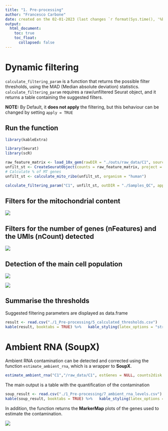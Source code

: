 ```yaml
---
title: "1. Pre-processing"
author: "Francesco Carbone"
date: created on the 02-01-2023 (last changes `r format(Sys.time(), '%b %Y')`)
output:
  html_document:
    toc: true
    toc_float:
      collapsed: false
---
```


# Dynamic filtering

`calculate_filtering_param` is a function that returns the possible filter thresholds, 
using the MAD (Median absolute deviation) statistics. `calculate_filtering_param` requires
a raw/unfiltered Seurat object, and it returns a table containing the suggested filters.

<div class="alert alert-info">
  <strong>NOTE:</strong> By Default, it **does not apply** the filtering, but this behaviour can be changed by setting `apply = TRUE`
</div>

## Run the function

```r
library(kableExtra)
```

```r
library(Seurat)
library(scR)

raw_feature_matrix <- load_10x_gem(rawDIR = "./outs/raw_data/C1", source = "raw", source_type="h5", fixed = FALSE)
unfilt_st <- CreateSeuratObject(counts = raw_feature_matrix, project = "C1")
# Calculate % of MT genes
unfilt_st <- calculate_mito_ribo(unfilt_st, organism = "human")

calculate_filtering_param("C1", unfilt_st, outDIR = "./Samples_QC", apply = FALSE)

```

## Filters for the mitochondrial content

![](1_Pre-processing/1_mt_content.png "")

## Filters for the number of genes (nFeatures) and the UMIs (nCount) detected

![](1_Pre-processing/2_gene-umi_content.png "")

## Detection of the main cell population

![](1_Pre-processing/3_main_cells.png "")

![](1_Pre-processing/4_valid_cells.png "")

## Summarise the thresholds

Suggested filtering parameters are displayed as data.frame

```r
result <- read.csv("./1_Pre-processing/5_calculated_thresholds.csv")
kable(result, booktabs = TRUE) %>%   kable_styling(latex_options = "striped")
```

# Ambient RNA (SoupX) 

Ambient RNA contamination can be detected and corrected using the function `estimate_ambient_rna`, 
which is a wrapper to **SoupX**.

```r
estimate_ambient_rna("C1","/raw_data/C1", estGenes = NULL, counts2disk = FALSE)
```

The main output is a table with the quantification of the contamination

```r
soup_result <- read.csv("./1_Pre-processing/7_ambient_rna_levels.csv")
kable(soup_result, booktabs = TRUE) %>%   kable_styling(latex_options = "striped")
```

In addition, the function returns the **MarkerMap** plots of the genes used to estimate the contamination.

![](1_Pre-processing/6_HBB_soupX.png "")



